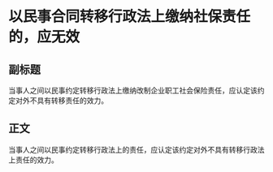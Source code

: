 # 以民事合同转移行政法上缴纳社保责任的，应无效
## 副标题
当事人之间以民事约定转移行政法上缴纳改制企业职工社会保险责任，应认定该约定对外不具有转移责任的效力。
## 正文
当事人之间以民事约定转移行政法上的责任，应认定该约定对外不具有转移行政法上责任的效力。